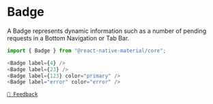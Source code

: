 
# Badge

A Badge represents dynamic information such as a number of pending requests in a Bottom Navigation or Tab Bar.

<Example component="badge" section="overview" />

```js
import { Badge } from "@react-native-material/core";

<Badge label={4} />
<Badge label={23} />
<Badge label={123} color="primary" />
<Badge label="error" color="error" />
```

[`💬 Feedback`](https://github.com/yamankatby/react-native-material/labels/component%3A%20Badge)